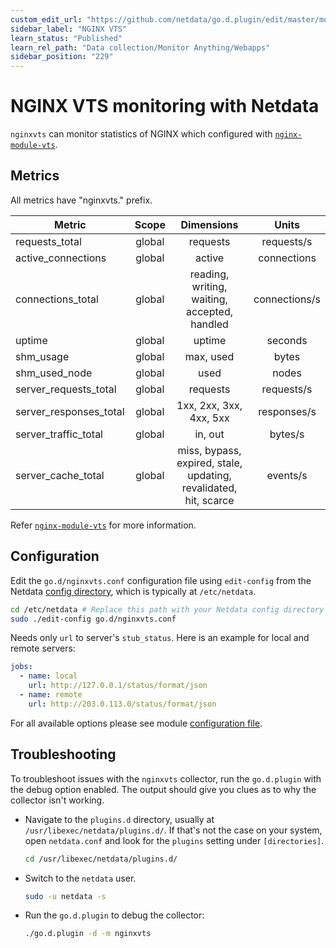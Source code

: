 ```yaml
---
custom_edit_url: "https://github.com/netdata/go.d.plugin/edit/master/modules/nginxvts/README.md"
sidebar_label: "NGINX VTS"
learn_status: "Published"
learn_rel_path: "Data collection/Monitor Anything/Webapps"
sidebar_position: "229"
---
```



# NGINX VTS monitoring with Netdata

`nginxvts` can monitor statistics of NGINX which configured
with [`nginx-module-vts`](https://github.com/vozlt/nginx-module-vts).

## Metrics

All metrics have "nginxvts." prefix.

| Metric                 | Scope  |                            Dimensions                            |     Units     |
|------------------------|:------:|:----------------------------------------------------------------:|:-------------:|
| requests_total         | global |                             requests                             |  requests/s   |
| active_connections     | global |                              active                              |  connections  |
| connections_total      | global |           reading, writing, waiting, accepted, handled           | connections/s |
| uptime                 | global |                              uptime                              |    seconds    |
| shm_usage              | global |                            max, used                             |     bytes     |
| shm_used_node          | global |                               used                               |     nodes     |
| server_requests_total  | global |                             requests                             |  requests/s   |
| server_responses_total | global |                     1xx, 2xx, 3xx, 4xx, 5xx                      |  responses/s  |
| server_traffic_total   | global |                             in, out                              |    bytes/s    |
| server_cache_total     | global | miss, bypass, expired, stale, updating, revalidated, hit, scarce |   events/s    |

Refer [`nginx-module-vts`](https://github.com/vozlt/nginx-module-vts#json) for more information.

## Configuration

Edit the `go.d/nginxvts.conf` configuration file using `edit-config` from the
Netdata [config directory](https://learn.netdata.cloud/docs/configure/nodes), which is typically at `/etc/netdata`.

```bash
cd /etc/netdata # Replace this path with your Netdata config directory
sudo ./edit-config go.d/nginxvts.conf
```

Needs only `url` to server's `stub_status`. Here is an example for local and remote servers:

```yaml
jobs:
  - name: local
    url: http://127.0.0.1/status/format/json
  - name: remote
    url: http://203.0.113.0/status/format/json
```

For all available options please see
module [configuration file](https://github.com/netdata/go.d.plugin/blob/master/config/go.d/nginxvts.conf).

## Troubleshooting

To troubleshoot issues with the `nginxvts` collector, run the `go.d.plugin` with the debug option enabled. The output
should give you clues as to why the collector isn't working.

- Navigate to the `plugins.d` directory, usually at `/usr/libexec/netdata/plugins.d/`. If that's not the case on
  your system, open `netdata.conf` and look for the `plugins` setting under `[directories]`.

  ```bash
  cd /usr/libexec/netdata/plugins.d/
  ```

- Switch to the `netdata` user.

  ```bash
  sudo -u netdata -s
  ```

- Run the `go.d.plugin` to debug the collector:

  ```bash
  ./go.d.plugin -d -m nginxvts
  ```
